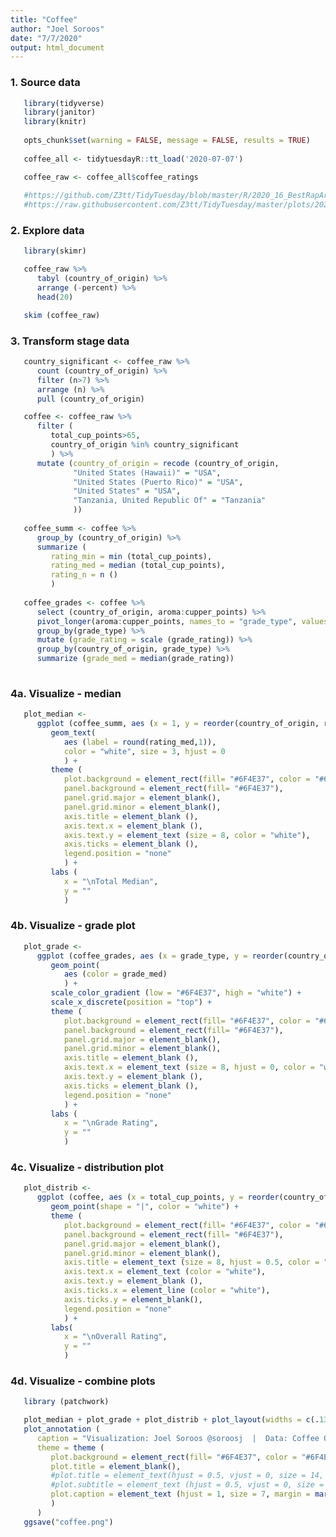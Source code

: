 ```yaml
---
title: "Coffee"
author: "Joel Soroos"
date: "7/7/2020"
output: html_document
---
```


### 1. Source data
```r

   library(tidyverse)
   library(janitor)
   library(knitr)
   
   opts_chunk$set(warning = FALSE, message = FALSE, results = TRUE)
   
   coffee_all <- tidytuesdayR::tt_load('2020-07-07')

   coffee_raw <- coffee_all$coffee_ratings
   
   #https://github.com/Z3tt/TidyTuesday/blob/master/R/2020_16_BestRapArtists.Rmd
   #https://raw.githubusercontent.com/Z3tt/TidyTuesday/master/plots/2020_16/2020_16_BestRapArtists.png
```


### 2.  Explore  data
```r

   library(skimr)

   coffee_raw %>%
      tabyl (country_of_origin) %>%
      arrange (-percent) %>%
      head(20)

   skim (coffee_raw)

```

### 3.  Transform stage data
```r
   
   country_significant <- coffee_raw %>%
      count (country_of_origin) %>%
      filter (n>7) %>%
      arrange (n) %>%
      pull (country_of_origin)   

   coffee <- coffee_raw %>%
      filter (
         total_cup_points>65,
         country_of_origin %in% country_significant
         ) %>%
      mutate (country_of_origin = recode (country_of_origin,
              "United States (Hawaii)" = "USA",
              "United States (Puerto Rico)" = "USA",
              "United States" = "USA",
              "Tanzania, United Republic Of" = "Tanzania"
              )) 
   
   coffee_summ <- coffee %>%
      group_by (country_of_origin) %>% 
      summarize (
         rating_min = min (total_cup_points),
         rating_med = median (total_cup_points),
         rating_n = n ()
         )
   
   coffee_grades <- coffee %>%
      select (country_of_origin, aroma:cupper_points) %>%
      pivot_longer(aroma:cupper_points, names_to = "grade_type", values_to = "grade_rating") %>%
      group_by(grade_type) %>%
      mutate (grade_rating = scale (grade_rating)) %>%
      group_by(country_of_origin, grade_type) %>%
      summarize (grade_med = median(grade_rating))
   
```


### 4a.  Visualize - median
```r

   plot_median <- 
      ggplot (coffee_summ, aes (x = 1, y = reorder(country_of_origin, rating_med))) +
         geom_text(
            aes (label = round(rating_med,1)),
            color = "white", size = 3, hjust = 0
            ) +
         theme (
            plot.background = element_rect(fill= "#6F4E37", color = "#6F4E37"),
            panel.background = element_rect(fill= "#6F4E37"),
            panel.grid.major = element_blank(),
            panel.grid.minor = element_blank(),
            axis.title = element_blank (),
            axis.text.x = element_blank (),
            axis.text.y = element_text (size = 8, color = "white"),
            axis.ticks = element_blank (),
            legend.position = "none"
            ) +
         labs (
            x = "\nTotal Median",
            y = ""
            )

``` 


### 4b.  Visualize - grade plot
```r

   plot_grade <- 
      ggplot (coffee_grades, aes (x = grade_type, y = reorder(country_of_origin, grade_med))) +
         geom_point(
            aes (color = grade_med)
            ) +
         scale_color_gradient (low = "#6F4E37", high = "white") +
         scale_x_discrete(position = "top") +
         theme (
            plot.background = element_rect(fill= "#6F4E37", color = "#6F4E37"),
            panel.background = element_rect(fill= "#6F4E37"),
            panel.grid.major = element_blank(),
            panel.grid.minor = element_blank(),
            axis.title = element_blank (),
            axis.text.x = element_text (size = 8, hjust = 0, color = "white", angle = 80),
            axis.text.y = element_blank (),
            axis.ticks = element_blank (),
            legend.position = "none"
            ) +
         labs (
            x = "\nGrade Rating",
            y = ""
            )
``` 


### 4c.  Visualize - distribution plot
```r

   plot_distrib <-
      ggplot (coffee, aes (x = total_cup_points, y = reorder(country_of_origin, total_cup_points))) +
         geom_point(shape = "|", color = "white") +
         theme (
            plot.background = element_rect(fill= "#6F4E37", color = "#6F4E37"),
            panel.background = element_rect(fill= "#6F4E37"),
            panel.grid.major = element_blank(),
            panel.grid.minor = element_blank(),
            axis.title = element_text (size = 8, hjust = 0.5, color = "white"),
            axis.text.x = element_text (color = "white"),
            axis.text.y = element_blank (),
            axis.ticks.x = element_line (color = "white"),
            axis.ticks.y = element_blank(),
            legend.position = "none"
            ) +
         labs(
            x = "\nOverall Rating",
            y = ""
            )
```   


### 4d.  Visualize - combine plots
```r

   library (patchwork)

   plot_median + plot_grade + plot_distrib + plot_layout(widths = c(.13, .5, .8)) +
   plot_annotation (
      caption = "Visualization: Joel Soroos @soroosj  |  Data: Coffee Quality Database via Kaggle via R4DS Tidy Tuesday",
      theme = theme (
         plot.background = element_rect(fill= "#6F4E37", color = "#6F4E37"),
         plot.title = element_blank(),
         #plot.title = element_text(hjust = 0.5, vjust = 0, size = 14, face = "bold", margin = margin (0,0,7,0), color = "white"),
         #plot.subtitle = element_text (hjust = 0.5, vjust = 0, size = 10, margin = margin (0,0,25,0), color = "white"),
         plot.caption = element_text (hjust = 1, size = 7, margin = margin (20,0,0,0), color = "white")
         )
      )
   ggsave("coffee.png")
``` 